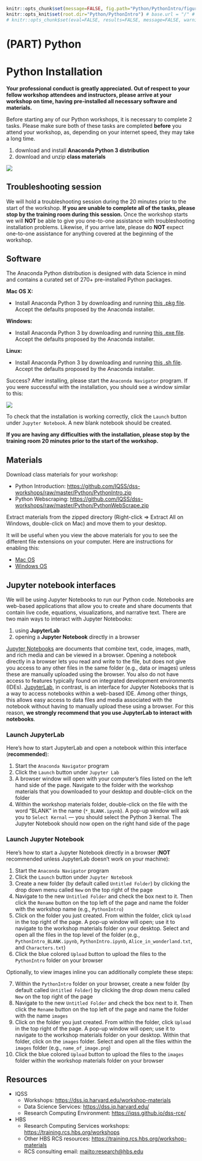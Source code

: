 
```r
knitr::opts_chunk$set(message=FALSE, fig.path="Python/PythonIntro/figures/")
knitr::opts_knit$set(root.dir="Python/PythonIntro") # base.url = "/" # base.dir="Python/PythonIntro"
# knitr::opts_chunk$set(eval=FALSE, results=FALSE, message=FALSE, warning=FALSE, error=FALSE)
```

# (PART) Python {-}

# Python Installation

<div class="alert alert-info">
  **Your professional conduct is greatly appreciated. Out of respect to your fellow workshop attendees and instructors, please arrive at your workshop on time, having pre-installed all necessary software and materials.**
</div>

Before starting any of our Python workshops, it is necessary to complete 2 tasks. Please make sure both of these tasks are completed **before** you attend your workshop, as, depending on your internet speed, they may take a long time.

1. download and install **Anaconda Python 3 distribution**
2. download and unzip **class materials**

![](Python/PythonInstall/images/install_software_Python.png)


## Troubleshooting session

We will hold a troubleshooting session during the 20 minutes prior to the start of the workshop. 
**If you are unable to complete all of the tasks, please stop by the training room during this session.**
Once the workshop starts we will **NOT** be able to give you one-to-one assistance with troubleshooting installation problems. Likewise, if you arrive late, please do **NOT** expect one-to-one assistance for anything covered at the beginning of the workshop.


## Software

The Anaconda Python distribution is designed with data Science in mind and contains a curated set of 270+ pre-installed Python packages.

**Mac OS X:** 

* Install Anaconda Python 3 by downloading and running [this .pkg file](https://repo.anaconda.com/archive/Anaconda3-2019.10-MacOSX-x86_64.pkg). Accept the defaults proposed by the Anaconda installer.

**Windows:** 

* Install Anaconda Python 3 by downloading and running [this .exe file](https://repo.anaconda.com/archive/Anaconda3-2019.10-Windows-x86_64.exe). Accept the defaults proposed by the Anaconda installer.

**Linux:** 

* Install Anaconda Python 3 by downloading and running [this .sh file](https://repo.anaconda.com/archive/Anaconda3-2019.10-Linux-x86_64.sh). Accept the defaults proposed by the Anaconda installer.

<div class="alert alert-success">
Success? After installing, please start the `Anaconda Navigator` program. If you were successful with the installation, you should see a window similar to this:
</div>

![](Python/PythonInstall/images/Anaconda_navigator.png)

To check that the installation is working correctly, click the `Launch` button under `Jupyter Notebook`. A new blank notebook should be created.

<div class="alert alert-danger">
**If you are having any difficulties with the installation, please stop by the training room 20 minutes prior to the start of the workshop.**
</div>


## Materials

Download class materials for your workshop:

* Python Introduction: <https://github.com/IQSS/dss-workshops/raw/master/Python/PythonIntro.zip>
* Python Webscraping: <https://github.com/IQSS/dss-workshops/raw/master/Python/PythonWebScrape.zip>

Extract materials from the zipped directory (Right-click => Extract All on Windows, double-click on Mac) and move them to your desktop.

It will be useful when you view the above materials for you to see the different file extensions on your computer. Here are instructions for enabling this:

* [Mac OS](https://support.apple.com/guide/mac-help/show-or-hide-filename-extensions-on-mac-mchlp2304/mac)
* [Windows OS](http://kb.winzip.com/kb/entry/26/)


## Jupyter notebook interfaces

We will be using Jupyter Notebooks to run our Python code. Notebooks are web-based applications that allow you to create and share documents that contain live code, equations, visualizations, and narrative text. There are two main ways to interact with Jupyter Notebooks:

1. using **JupyterLab**
2. opening a **Jupyter Notebook** directly in a browser

[Jupyter Notebooks](https://jupyter-notebook.readthedocs.io/en/stable/) are documents that combine text, code, images, math, and rich media and can be viewed in a browser. Opening a notebook directly in a browser lets you read and write to the file, but does not give you access to any other files in the same folder (e.g., data or images) unless these are manually uploaded using the browser. You also do not have access to features typically found on integrated development environments (IDEs). [JupyterLab](https://jupyterlab.readthedocs.io/en/stable/), in contrast, is an interface for Jupyter Notebooks that is a way to access notebooks within a web-based IDE. Among other things, this allows easy access to data files and media associated with the notebook without having to manually upload these using a browser. For this reason, **we strongly recommend that you use JupyterLab to interact with notebooks**.


### Launch JupyterLab

Here's how to start JupyterLab and open a notebook within this interface (**recommended**):

1. Start the `Anaconda Navigator` program
2. Click the `Launch` button under `Jupyter Lab`
3. A browser window will open with your computer's files listed on the left hand side of the page. Navigate to the folder with the workshop materials that you downloaded to your desktop and double-click on the folder
4. Within the workshop materials folder, double-click on the file with the word "BLANK" in the name (`*_BLANK.ipynb`). A pop-up window will ask you to `Select Kernal` --- you should select the Python 3 kernal. The Jupyter Notebook should now open on the right hand side of the page


### Launch Jupyter Notebook

Here's how to start a Jupyter Notebook directly in a browser (**NOT** recommended unless JupyterLab doesn't work on your machine):

1. Start the `Anaconda Navigator` program
2. Click the `Launch` button under `Jupyter Notebook`
3. Create a new folder (by default called `Untitled Folder`) by clicking the drop down menu called `New` on the top right of the page
4. Navigate to the new `Untitled Folder` and check the box next to it. Then click the `Rename` button on the top left of the page and name the folder with the workshop name (e.g., `PythonIntro`)
5. Click on the folder you just created. From within the folder, click `Upload` in the top right of the page. A pop-up window will open; use it to navigate to the workshop materials folder on your desktop. Select and open all the files in the top level of the folder (e.g., `PythonIntro_BLANK.ipynb`, `PythonIntro.ipynb`, `Alice_in_wonderland.txt`, and `Characters.txt`)
6. Click the blue colored `Upload` button to upload the files to the `PythonIntro` folder on your browser

Optionally, to view images inline you can additionally complete these steps:

7. Within the `PythonIntro` folder on your browser, create a new folder (by default called `Untitled Folder`) by clicking the drop down menu called `New` on the top right of the page
8. Navigate to the new `Untitled Folder` and check the box next to it. Then click the `Rename` button on the top left of the page and name the folder with the name `images`
9. Click on the folder you just created. From within the folder, click `Upload` in the top right of the page. A pop-up window will open; use it to navigate to the workshop materials folder on your desktop. Within that folder, click on the `images` folder. Select and open all the files within the `images` folder (e.g., `name_of_image.png`)
10. Click the blue colored `Upload` button to upload the files to the `images` folder within the workshop materials folder on your browser


## Resources

* IQSS 
    + Workshops: <https://dss.iq.harvard.edu/workshop-materials>
    + Data Science Services: <https://dss.iq.harvard.edu/>
    + Research Computing Environment: <https://iqss.github.io/dss-rce/>

* HBS
    + Research Computing Services workshops: <https://training.rcs.hbs.org/workshops>
    + Other HBS RCS resources: <https://training.rcs.hbs.org/workshop-materials>
    + RCS consulting email: <mailto:research@hbs.edu>
    

